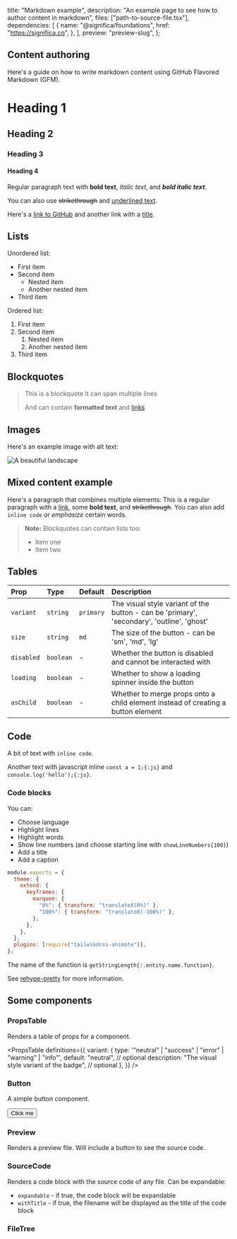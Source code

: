   title: "Markdown example",
  description: "An example page to see how to author content in markdown",
  files: ["path-to-source-file.tsx"],
  dependencies: [
    {
      name: "@significa/foundations",
      href: "https://significa.co",
    },
  ],
  preview: "preview-slug",
};

## Content authoring

Here's a guide on how to write markdown content using GitHub Flavored Markdown (GFM).

# Heading 1

## Heading 2

### Heading 3

#### Heading 4

Regular paragraph text with **bold text**, _italic text_, and **_bold italic text_**.

You can also use ~~strikethrough~~ and <u>underlined text</u>.

Here's a [link to GitHub](https://github.com) and another link with a [title](https://github.com "GitHub's Homepage").

## Lists

Unordered list:

- First item
- Second item
  - Nested item
  - Another nested item
- Third item

Ordered list:

1. First item
2. Second item
   1. Nested item
   2. Another nested item
3. Third item

## Blockquotes

> This is a blockquote
> It can span multiple lines
>
> And can contain **formatted text** and [links](https://example.com)

## Images

Here's an example image with alt text:

![A beautiful landscape](https://images.unsplash.com/photo-1506744038136-46273834b3fb "Landscape")

## Mixed content example

Here's a paragraph that combines multiple elements:
This is a regular paragraph with a [link](https://example.com), some **bold text**, and ~~strikethrough~~. You can also add `inline code` or _emphasize_ certain words.

> **Note:** Blockquotes can contain lists too:
>
> - Item one
> - Item two

## Tables

| Prop       | Type      | Default   | Description                                                                                |
| :--------- | :-------- | :-------- | :----------------------------------------------------------------------------------------- |
| `variant`  | `string`  | `primary` | The visual style variant of the button - can be 'primary', 'secondary', 'outline', 'ghost' |
| `size`     | `string`  | `md`      | The size of the button - can be 'sm', 'md', 'lg'                                           |
| `disabled` | `boolean` | -         | Whether the button is disabled and cannot be interacted with                               |
| `loading`  | `boolean` | -         | Whether to show a loading spinner inside the button                                        |
| `asChild`  | `boolean` | -         | Whether to merge props onto a child element instead of creating a button element           |

## Code

A bit of text with `inline code`.

Another text with javascript inline `const a = 1;{:js}` and `console.log('hello');{:js}`.

### Code blocks

You can:

- Choose language
- Highlight lines
- Highlight words
- Show line numbers (and choose starting line with `showLineNumbers{100}`)
- Add a title
- Add a caption

```js {6,7} showLineNumbers "exports" title="tailwind.config.js" caption="footer here"
module.exports = {
  theme: {
    extend: {
      keyframes: {
        marquee: {
          "0%": { transform: "translateX(0%)" },
          "100%": { transform: "translateX(-100%)" },
        },
      },
    },
  },
  plugins: [require("tailwindcss-animate")],
};
```

The name of the function is `getStringLength{:.entity.name.function}`.

See [rehype-pretty](https://rehype-pretty.pages.dev/) for more information.

## Some components

### PropsTable

Renders a table of props for a component.

<PropsTable
  definitions={{
    variant: {
      type: '"neutral" | "success" | "error" | "warning" | "info"',
      default: "neutral", // optional
      description: "The visual style variant of the badge", // optional
    },
  }}
/>

### Button

A simple button component.

<Button>Click me</Button>

### Preview

Renders a preview file.
Will include a button to see the source code.

<Preview file="preview-slug" />

### SourceCode

Renders a code block with the source code of any file.
Can be expandable:

- `expandable` - if true, the code block will be expandable
- `withTitle` - if true, the filename will be displayed as the title of the code block

<SourceCode file="path/to/source/file.tsx" expandable withTitle />

### FileTree

<FileTree initialPath="components/foo.tsx">
  <FileTreeFile name="top.tsx">
    <SourceCode file="path-to-file.tsx" />
  </FileTreeFile>
  <FileTreeFolder name="components">
    <FileTreeFile name="foo.tsx">
      <SourceCode file="path-to-file.tsx" />
    </FileTreeFile>
    <FileTreeFile name="bar.tsx">
      <SourceCode file="path-to-file.tsx" />
    </FileTreeFile>
  </FileTreeFolder>
</FileTree>
